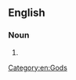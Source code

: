 ==English==

===Noun===
{{head|en|noun form}}

# {{plural of|en|momentary god}}

[[Category:en:Gods]]
